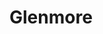 
# Glenmore
<ProjectDetails
  floatRight
  region="North"
  house="House Glenmore"
  type="Keep"
  status="Completed"
  warp="/warp glenmore"
  projectLead="GrayJedi ,Cl0udkid"
  dateStarted="2018-05-29T07:00:00+00:00"
  dateCompleted="2018-05-29T07:00:00+00:00"
/>
